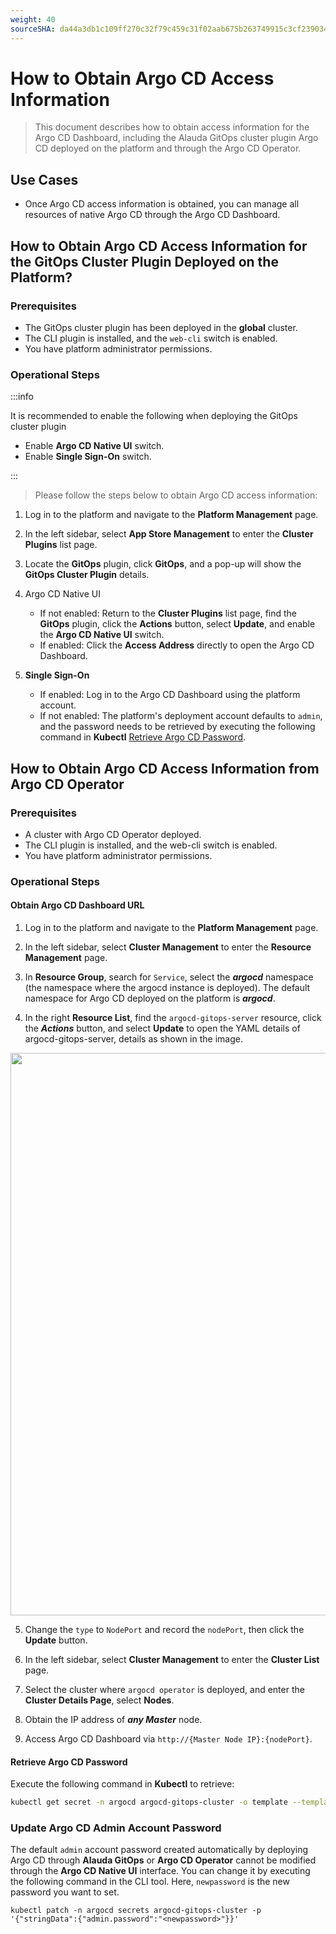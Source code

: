 ```yaml
---
weight: 40
sourceSHA: da44a3db1c109ff270c32f79c459c31f02aab675b263749915c3cf23903468eb
---
```


# How to Obtain Argo CD Access Information

> This document describes how to obtain access information for the Argo CD Dashboard, including the Alauda GitOps cluster plugin Argo CD deployed on the platform and through the Argo CD Operator.

## Use Cases

- Once Argo CD access information is obtained, you can manage all resources of native Argo CD through the Argo CD Dashboard.

## How to Obtain Argo CD Access Information for the GitOps Cluster Plugin Deployed on the Platform?

### Prerequisites

- The GitOps cluster plugin has been deployed in the **global** cluster.
- The CLI plugin is installed, and the `web-cli` switch is enabled.
- You have platform administrator permissions.

### Operational Steps

:::info

It is recommended to enable the following when deploying the GitOps cluster plugin

- Enable **Argo CD Native UI** switch.
- Enable **Single Sign-On** switch.

:::

> Please follow the steps below to obtain Argo CD access information:

1. Log in to the platform and navigate to the **Platform Management** page.

2. In the left sidebar, select **App Store Management** to enter the **Cluster Plugins** list page.

3. Locate the **GitOps** plugin, click **GitOps**, and a pop-up will show the **GitOps Cluster Plugin** details.

4. Argo CD Native UI
   - If not enabled: Return to the **Cluster Plugins** list page, find the **GitOps** plugin, click the **Actions** button, select **Update**, and enable the **Argo CD Native UI** switch.
   - If enabled: Click the **Access Address** directly to open the Argo CD Dashboard.

5. **Single Sign-On**
   - If enabled: Log in to the Argo CD Dashboard using the platform account.
   - If not enabled: The platform's deployment account defaults to `admin`, and the password needs to be retrieved by executing the following command in **Kubectl** [Retrieve Argo CD Password](#argocd-password-cli).

## How to Obtain Argo CD Access Information from Argo CD Operator

### Prerequisites

- A cluster with Argo CD Operator deployed.
- The CLI plugin is installed, and the web-cli switch is enabled.
- You have platform administrator permissions.

### Operational Steps

#### Obtain Argo CD Dashboard URL

1. Log in to the platform and navigate to the **Platform Management** page.

2. In the left sidebar, select **Cluster Management** to enter the **Resource Management** page.

3. In **Resource Group**, search for `Service`, select the ***argocd*** namespace (the namespace where the argocd instance is deployed). The default namespace for Argo CD deployed on the platform is ***argocd***.

4. In the right **Resource List**, find the `argocd-gitops-server` resource, click the ***Actions*** button, and select **Update** to open the YAML details of argocd-gitops-server, details as shown in the image.

<img src="../../gitops/assets/argo_cd_service_nodeport.png" width="900" />

5. Change the `type` to `NodePort` and record the `nodePort`, then click the **Update** button.

6. In the left sidebar, select **Cluster Management** to enter the **Cluster List** page.

7. Select the cluster where `argocd operator` is deployed, and enter the **Cluster Details Page**, select **Nodes**.

8. Obtain the IP address of ***any Master*** node.

9. Access Argo CD Dashboard via `http://{Master Node IP}:{nodePort}`.

#### Retrieve Argo CD Password

Execute the following command in **Kubectl** to retrieve:

```bash
kubectl get secret -n argocd argocd-gitops-cluster -o template --template='{{index .data "admin.password"}}'|base64 -d
```

### Update Argo CD Admin Account Password<a id="argocd-update-password-cli" />

The default `admin` account password created automatically by deploying Argo CD through **Alauda GitOps** or **Argo CD Operator** cannot be modified through the **Argo CD Native UI** interface. You can change it by executing the following command in the CLI tool. Here, `newpassword` is the new password you want to set.

```
kubectl patch -n argocd secrets argocd-gitops-cluster -p '{"stringData":{"admin.password":"<newpassword>"}}'
```
